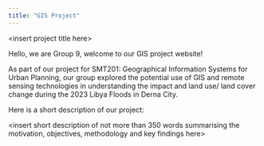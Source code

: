 ```yaml
---
title: "GIS Project"
---
```


\<insert project title here\>

Hello, we are Group 9, welcome to our GIS project website!

As part of our project for SMT201: Geographical Information Systems for Urban Planning, our group explored the potential use of GIS and remote sensing technologies in understanding the impact and land use/ land cover change during the 2023 Libya Floods in Derna City.

Here is a short description of our project:

\<insert short description of not more than 350 words summarising the motivation, objectives, methodology and key findings here\>
